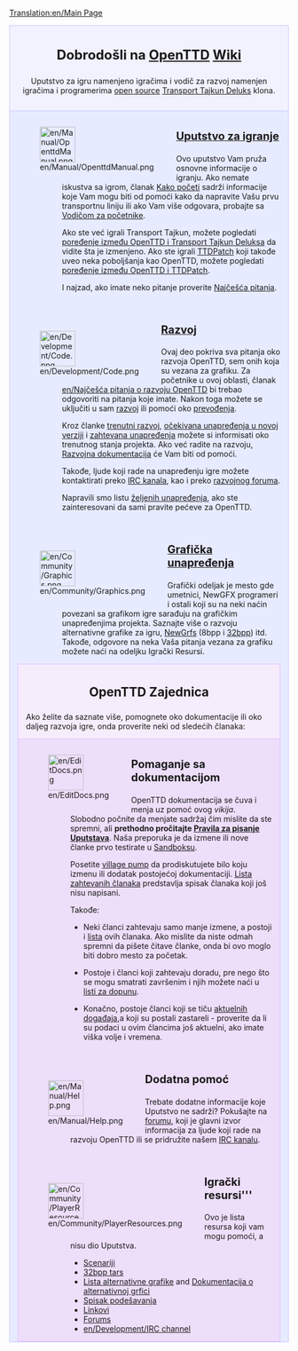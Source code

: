 [[Translation:en/Main Page]]

<div style="background-color: #f1f2fe; border: 1px solid #c7c8fe; margin: 0; padding: 1em 1em 1em 1em; text-align:center">
<div style="font-size:1.7em; font-weight:bold">Dobrodošli na <span class="plainlinks">[http://www.openttd.org/ OpenTTD]</span> [http://sr.wikipedia.org/wiki/Вики Wiki]</div>
Uputstvo za igru namenjeno igračima i vodič za razvoj namenjen igračima i programerima 
[http://www.opensource.org/ open source] [[sr/Transport Tycoon Deluxe|Transport Tajkun Deluks]] klona.
</div>
<div style="background-color: #E7EBFF; border: 1px solid #c7c8fe; border-top:none; padding: 1em 1em 0em 1em; margin-bottom:2em">
<div style="float:left">[[File:en/Manual/OpenttdManual.png|64px]]</div>
<div style="margin-left:80px; margin-bottom:4em">
<div style="font-size:1.4em; font-weight:bold">[[sr/Manual/Main Page|Uputstvo za igranje]]</div>
Ovo uputstvo Vam pruža osnovne informacije o igranju. Ako nemate iskustva sa igrom, članak [[sr/Kako početi|Kako početi]] sadrži informacije koje Vam mogu biti od pomoći kako da napravite Vašu prvu transportnu liniju ili ako Vam više odgovara, probajte sa [[sr/Manual/Tutorial/Main Page|Vodičom za početnike]]. 

Ako ste već igrali Transport Tajkun, možete pogledati [[sr/Poređenje između OpenTTD i Transport Tycoon Deluxe|poređenje između OpenTTD i Transport Tajkun Deluksa]] da vidite šta je izmenjeno. Ako ste igrali [[sr/TTDPatch|TTDPatch]] koji takođe uveo neka poboljšanja kao OpenTTD, možete pogledati [[sr/Poređenje između OpenTTD i TTDPatch|poređenje između OpenTTD i TTDPatch]].

I najzad, ako imate neko pitanje proverite [[sr/Archive/Community/Najčešća pitanja|Najčešća pitanja]].
</div>

<div style="float:left">[[File:en/Development/Code.png|64px]]</div>
<div style="margin-left:80px; margin-bottom:4em">
<div style="font-size:1.4em; font-weight:bold">[[sr/Razvoj|Razvoj]]</div>
Ovaj deo pokriva sva pitanja oko razvoja OpenTTD, sem onih koja su vezana za grafiku. Za početnike u ovoj oblasti, članak [[en/Najčešća pitanja o razvoju OpenTTD]] bi trebao odgovoriti na pitanja koje imate.  Nakon toga možete se uključiti u sam [[sr/Razvoj|razvoj]] ili pomoći oko [[sr/Internationalization|prevođenja]]. 

Kroz članke [[en/Recent and Current Developments|trenutni razvoj]], [[en/Archive/Lists/Roadmap|očekivana unapređenja u novoj verziji]] i [[en/Archive/Community/Requested features|zahtevana unapređenja]] možete si informisati oko trenutnog stanja projekta. Ako već radite na razvoju, [[en/Development/Main Page|Razvojna dokumentacija]] će Vam biti od pomoći.

Takođe, ljude koji rade na unapređenju igre možete kontaktirati preko [[en/Development/IRC channel|IRC kanala]], kao i preko [http://www.tt-forums.net/viewforum.php?f=33 razvojnog foruma].

Napravili smo listu [[en/Archive/Community/Todo list|željenih unapređenja]], ako ste zainteresovani da sami pravite pećeve za OpenTTD.
</div>

<div style="float:left">[[File:en/Community/Graphics.png|64px]]</div>
<div style="margin-left:80px; margin-bottom:1em; min-height:64px">
<div style="font-size:1.4em; font-weight:bold">[[en/Development/NewGRF/Main Page|Grafička unapređenja]]</div>
Grafički odeljak je mesto gde umetnici, NewGFX programeri i ostali koji su na neki naćin povezani sa grafikom igre sarađuju na grafičkim unapređenjima projekta. Saznajte više o razvoju alternativne grafike za igru, [[en/Manual/NewGRF|NewGrfs]] (8bpp i [[en/Community/NewGRF/Playing with 32 bpp graphics| 32bpp]]) itd. Takođe, odgovore na neka Vaša pitanja vezana za grafiku možete naći na odeljku Igrački Resursi.
</div>

<div style="background-color: #F5EDFC; border: 1px solid #E1BBFF; margin: 0; padding: 1em 1em 0em 1em;">
<div style="font-size:1.6em; font-weight:bold; text-align:center">OpenTTD Zajednica</div>
Ako želite da saznate više, pomognete oko dokumentacije ili oko daljeg razvoja igre, onda proverite neki od sledećih članaka:
</div>

<div style="background-color: #EDDEFA; border: 1px solid #E1BBFF; border-top:none; padding: 1em 1em 0em 1em;">

<div style="float:left">[[File:en/EditDocs.png|64px]]</div>
<div style="margin-left:80px; margin-bottom:4em">
<div style="font-size:1.4em; font-weight:bold">Pomaganje sa dokumentacijom</div>
OpenTTD dokumentacija se čuva i menja uz pomoć ovog <em>vikija</em>. Slobodno počnite da menjate sadržaj čim mislite da ste spremni, ali  ''' prethodno pročitajte [[en/Wiki/Manual of Style|Pravila za pisanje Uputstava]]'''. Naša preporuka je da izmene ili nove članke prvo testirate u [[en/Sandbox|Sandboksu]].  

Posetite [[en/Archive/Community/Village Pump|village pump]] da prodiskutujete bilo koju izmenu ili dodatak postojećoj dokumentaciji.  [[en/Requested Articles|Lista zahtevanih članaka]] predstavlja spisak članaka koji još nisu napisani. 

Takođe:

*Neki članci zahtevaju samo manje izmene, a postoji i [[:Category:en/To do|lista]] ovih članaka.  Ako mislite da niste odmah spremni da pišete čitave članke, onda bi ovo moglo biti dobro mesto za početak. 

*Postoje i članci koji zahtevaju doradu, pre nego što se mogu smatrati završenim i njih možete naći u [[:Category:en/Articles to be expanded|listi za dopunu]]. 

*Konačno, postoje članci koji se tiču [[:Category:en/Current events|aktuelnih događaja]],a koji su postali zastareli - proverite da li su podaci u ovim člancima još aktuelni, ako imate viška volje i vremena.
</div>

<div style="float:left">[[File:en/Manual/Help.png|64px]]</div>
<div style="margin-left:80px; margin-bottom:4em">
<div style="font-size:1.4em; font-weight:bold">Dodatna pomoć</div>
Trebate dodatne informacije koje Uputstvo ne sadrži? Pokušajte na [http://www.tt-forums.net/viewforum.php?f=55 forumu], koji je glavni izvor informacija za ljude koji rade na razvoju OpenTTD ili se pridružite našem [[en/Development/IRC channel|IRC kanalu]].
</div>

<div style="float:left">[[File:en/Community/PlayerResources.png|64px]]</div>
<div style="margin-left:80px; margin-bottom:1em">
<div style="font-size:1.4em; font-weight:bold">Igrački resursi'''</div>
Ovo je lista resursa koji vam mogu pomoći, a nisu dio Uputstva.
*[[en/Community/Scenarios/Main Page|Scenariji]]
*[[en/Archive/Old 32bpp/List of downloadable 32 bpp tars|32bpp tars]]
*[[en/Community/NewGRF/Main Page|Lista alternativne grafike]] and [[en/Manual/NewGRF|Dokumentacija o alternativnoj grfici]]
*[[en/Archive/Manual/Settings/Advanced Settings|Spisak podešavanja]]
*[[en/Archive/Lists/Links|Linkovi]]
*[http://www.tt-forums.net/viewforum.php?f=55 Forums]
*[[en/Development/IRC channel]]
</div>
</div>